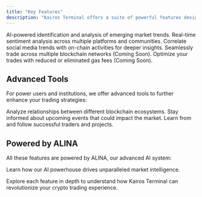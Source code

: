 ```yaml
---
title: "Key Features"
description: "Kairos Terminal offers a suite of powerful features designed to give traders a competitive edge in the crypto market."
---
```



<CardGroup cols={2}>
  <Card title="Emerging Trends" icon="chart-line" href="/platform-features/emerging-trends">
    AI-powered identification and analysis of emerging market trends.
  </Card>
  <Card title="Sentiment Pulse" icon="heart-pulse" href="/platform-features/sentiment-pulse">
    Real-time sentiment analysis across multiple platforms and communities.
  </Card>
  <Card title="Social-Onchain Alpha" icon="users" href="/platform-features/social-onchain-alpha">
    Correlate social media trends with on-chain activities for deeper insights.
  </Card>
  <Card title="Cross-chain Trading" icon="shuffle" href="/platform-features/cross-chain-trading">
    Seamlessly trade across multiple blockchain networks (Coming Soon).
  </Card>
  <Card title="Gasless Trading" icon="gas-pump" href="/platform-features/gasless-trading">
    Optimize your trades with reduced or eliminated gas fees (Coming Soon).
  </Card>
</CardGroup>

## Advanced Tools

For power users and institutions, we offer advanced tools to further enhance your trading strategies:

<CardGroup cols={3}>
  <Card title="Cross-chain Correlation Engine" icon="diagram-project" href="/advanced-tools/cross-chain-correlation-engine">
    Analyze relationships between different blockchain ecosystems.
  </Card>
  <Card title="Catalyst Calendar" icon="calendar" href="/advanced-tools/catalyst-calendar">
    Stay informed about upcoming events that could impact the market.
  </Card>
  <Card title="Smart Following" icon="user-group" href="/advanced-tools/smart-following">
    Learn from and follow successful traders and projects.
  </Card>
</CardGroup>

## Powered by ALINA

All these features are powered by ALINA, our advanced AI system:

<Card title="Meet ALINA" icon="robot" href="/alina-our-ai-core/what-is-alina">
  Learn how our AI powerhouse drives unparalleled market intelligence.
</Card>

Explore each feature in depth to understand how Kairos Terminal can revolutionize your crypto trading experience.